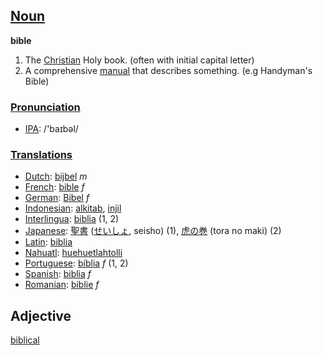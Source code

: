 == [[Noun]] ==

'''bible'''
#The [[Christian]] Holy book. (often with initial capital letter)
#A comprehensive [[manual]] that describes something. (e.g Handyman's Bible)

=== [[Pronunciation]] ===
*[[w:IPA|IPA]]: /'baɪbəl/

=== [[Translations]] ===
*[[Dutch]]: [[bijbel]] ''m''
*[[French]]: [[bible]] ''f''
*[[German]]: [[Bibel]] ''f''
*[[Indonesian]]: [[alkitab]], [[injil]]
*[[Interlingua]]: [[biblia]] (1, 2)
*[[Japanese]]: [[聖書]] ([[せいしょ]], seisho) (1), [[虎の巻]] (tora no maki) (2)
*[[Latin]]: [[biblia]]
*[[Nahuatl]]: [[huehuetlahtolli]]
*[[Portuguese]]: [[bíblia]] ''f'' (1, 2)
*[[Spanish]]: [[biblia]] ''f''
*[[Romanian]]: [[biblie]] ''f''

== Adjective ==

[[biblical]]